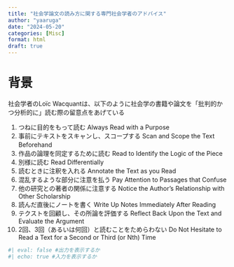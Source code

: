 ```yaml
---
title: "社会学論文の読み方に関する専門社会学者のアドバイス"
author: "yaaruga"
date: "2024-05-20"
categories: [Misc]
format: html
draft: true
---
```


# 背景

社会学者のLoïc Wacquantは、以下のように社会学の書籍や論文を「批判的かつ分析的に」読む際の留意点をあげている

1.  つねに目的をもって読む Always Read with a Purpose
2.  事前にテキストをスキャンし、スコープする Scan and Scope the Text Beforehand　
3.  作品の論理を同定するために読む Read to Identify the Logic of the Piece
4.  別様に読む Read Differentially
5.  読むときに注釈を入れる Annotate the Text as you Read
6.  混乱するような部分に注意を払う Pay Attention to Passages that Confuse
7.  他の研究との著者の関係に注意する Notice the Author’s Relationship with Other Scholarship
8.  読んだ直後にノートを書く Write Up Notes Immediately After Reading
9.  テクストを回顧し、その所論を評価する Reflect Back Upon the Text and Evaluate the Argument
10. 2回、3回（あるいは何回）と読むことをためらわない Do Not Hesitate to Read a Text for a Second or Third (or Nth) Time

```r
#| eval: false #出力を表示するか
#| echo: true #入力を表示するか
    
```

::: {#refs}
:::
